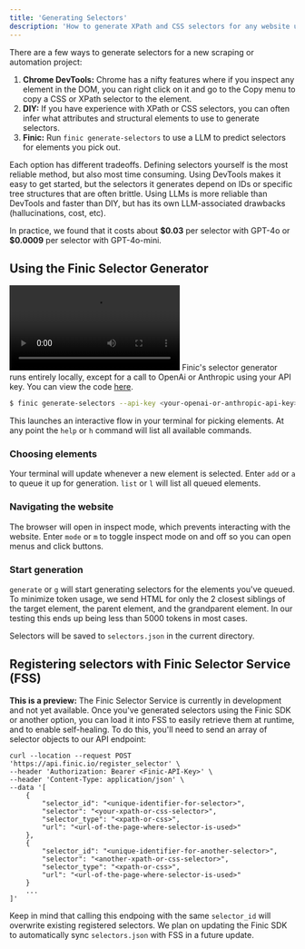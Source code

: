```yaml
---
title: 'Generating Selectors'
description: 'How to generate XPath and CSS selectors for any website using Finic.'
---
```


There are a few ways to generate selectors for a new scraping or automation project:

1. **Chrome DevTools:** Chrome has a nifty features where if you inspect any element in the DOM, you can right click on it and go to the Copy menu to copy a CSS or XPath selector to the element.
2. **DIY:** If you have experience with XPath or CSS selectors, you can often infer what attributes and structural elements to use to generate selectors.
3. **Finic:** Run `finic generate-selectors` to use a LLM to predict selectors for elements you pick out.

Each option has different tradeoffs. Defining selectors yourself is the most reliable method, but also most time consuming. Using DevTools makes it easy to get started, but the selectors it generates
depend on IDs or specific tree structures that are often brittle. Using LLMs is more reliable than DevTools and faster than DIY, but has its own LLM-associated drawbacks (hallucinations, cost, etc).

In practice, we found that it costs about **\$0.03** per selector with GPT-4o or **\$0.0009** per selector with GPT-4o-mini.

## Using the Finic Selector Generator
<video
    controls
    className="w-full aspect-video"
    src="https://github.com/user-attachments/assets/6be8a65a-dce3-4956-8f93-b93686f05e85">
</video>
Finic's selector generator runs entirely locally, except for a call to OpenAi or Anthropic using your API key. You can view the code [here](https://github.com/finic-ai/finic/blob/main/python_library/finicapi/selectors.py).

```bash
$ finic generate-selectors --api-key <your-openai-or-anthropic-api-key> --url <url-of-website>
```

This launches an interactive flow in your terminal for picking elements. At any point the `help` or `h` command will list all available commands.

### Choosing elements
Your terminal will update whenever a new element is selected. Enter `add` or `a` to queue it up for generation. `list` or `l` will list all queued elements.

### Navigating the website
The browser will open in inspect mode, which prevents interacting with the website. Enter `mode` or `m` to toggle inspect mode on and off so you can open menus and click buttons.

### Start generation
`generate` or `g` will start generating selectors for the elements you've queued. To minimize token usage, we send HTML for only the 2 closest siblings of the target element, the parent element, and the grandparent element.
In our testing this ends up being less than 5000 tokens in most cases.

Selectors will be saved to `selectors.json` in the current directory.

## Registering selectors with Finic Selector Service (FSS)
<Note>**This is a preview:** The Finic Selector Service is currently in development and not yet available.</Note>
Once you've generated selectors using the Finic SDK or another option, you can load it into FSS to easily retrieve them at runtime, and to enable self-healing. To do this, you'll need to send an array of selector objects to our API endpoint:

```curl
curl --location --request POST 'https://api.finic.io/register_selector' \
--header 'Authorization: Bearer <Finic-API-Key>' \
--header 'Content-Type: application/json' \
--data '[
    {
        "selector_id": "<unique-identifier-for-selector>",
        "selector": "<your-xpath-or-css-selector>",
        "selector_type": "<xpath-or-css>",
        "url": "<url-of-the-page-where-selector-is-used>"
    },
    {
        "selector_id": "<unique-identifier-for-another-selector>",
        "selector": "<another-xpath-or-css-selector>",
        "selector_type": "<xpath-or-css>",
        "url": "<url-of-the-page-where-selector-is-used>"
    }
    ...
]'
```
Keep in mind that calling this endpoing with the same `selector_id` will overwrite existing registered selectors.
<Warning>We plan on updating the Finic SDK to automatically sync `selectors.json` with FSS in a future update.</Warning>